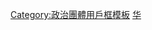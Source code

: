 {{Userbox
  |border-c = black
  |border-s = 1
  |id       = <s>{{color|white|<b>疆獨</b>}}</s><!-- 顏色來自東突厥斯坦伊斯蘭共和國國旗 -->
  |id-c     = #65B7FF<!-- 顏色來自東突厥斯坦伊斯蘭共和國國旗 -->
  |id-s     = 15
  |id-fc    = black
  |info     = 該用戶'''反對[[新疆獨立運動|新疆獨立]]'''。
  |info-c   = orange
  |info-s   = 10
  |info-fc  = black
  |nocat    = {{{nocat|}}}
  |usercategory = 反對疆獨的維基人
}}<noinclude>[[Category:政治團體用戶框模板]][[Category:支持区域统一或合并的维基人用户框模板|华]]</noinclude>